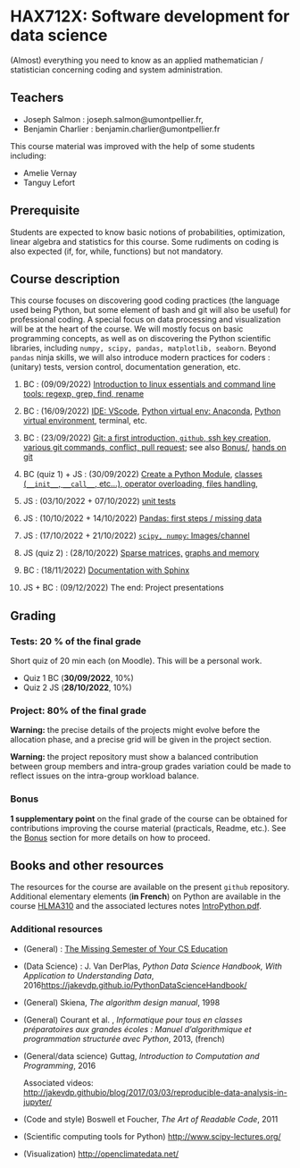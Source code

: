 # HAX712X: Software development for data science

(Almost) everything you need to know as an applied mathematician / statistician concerning coding and system administration.

## Teachers

- Joseph Salmon : joseph.salmon@umontpellier.fr,
- Benjamin Charlier : benjamin.charlier@umontpellier.fr

This course material was improved with the help of some students including:

- Amelie Vernay
- Tanguy Lefort


## Prerequisite

Students are expected to know basic notions of probabilities, optimization, linear algebra and statistics for this course.
Some rudiments on coding is also expected (if, for, while, functions) but not mandatory.

## Course description

This course focuses on discovering good coding practices (the language used being Python, but some element of bash and git will also be useful) for professional coding.
A special focus on data processing and visualization will be at the heart of the course.
We will mostly focus on basic programming concepts, as well as on discovering the Python scientific libraries, including ```numpy, scipy, pandas, matplotlib, seaborn```.
Beyond `pandas` ninja skills, we will also introduce modern practices for coders : (unitary) tests, version control, documentation generation, etc.


1. BC : (09/09/2022) [Introduction to linux essentials and command line tools: regexp, grep, find, rename](Courses/Bash/)

2. BC : (16/09/2022) [IDE: VScode](Courses/IDE/), [Python virtual env: Anaconda](Courses/Venv/), [Python virtual environment](Courses/Venv/), terminal, etc.

3. BC : (23/09/2022) [Git: a first introduction, `github`, ssh key creation, various git commands, conflict, pull request](Courses/Git/); see also [Bonus/](Bonus/), [hands on git](Courses/Git/)

4. BC (quiz 1) + JS : (30/09/2022) [Create a Python Module](Courses/Python-modules/), [classes (`__init__`, `__call__`, etc...), operator overloading, files handling](Courses/Classes_n_Exceptions/),

5. JS : (03/10/2022 + 07/10/2022)  [unit tests](Courses/Test/)

6. JS : (10/10/2022 + 14/10/2022)  [Pandas: first steps / missing data](Courses/Pandas/)

7. JS : (17/10/2022 + 21/10/2022) [`scipy, numpy`: Images/channel](Courses/ScipyNumpy/)

8. JS (quiz 2) : (28/10/2022) [Sparse matrices,](Courses/TimeMemory/) [graphs and memory](Courses/TimeMemory/)

9. BC : (18/11/2022) [Documentation with Sphinx](Courses/Docs/)

10. JS + BC : (09/12/2022) The end:  Project presentations


## Grading


### Tests: 20 % of the final grade
Short quiz of 20 min each (on Moodle). This will be a personal work.

- Quiz 1 BC (**30/09/2022**, 10%)
- Quiz 2 JS (**28/10/2022**, 10%)


### Project: 80% of the final grade


**Warning:** the precise details of the projects might evolve before the allocation phase, and a precise grid will be given in the project section.

**Warning:** the project repository must show a balanced contribution between group members and intra-group grades variation could be made to reflect issues on the intra-group workload balance.

### Bonus

**1 supplementary point** on the final grade of the course can be obtained for contributions improving the course material (practicals, Readme, etc.).
See the [Bonus](Bonus/) section for more details on how to proceed.



## Books and other resources

The resources for the course are available on the present `github` repository. Additional elementary elements (**in French**) on Python are available in the course [HLMA310](http://josephsalmon.eu/HLMA310.html) and the associated lectures notes [IntroPython.pdf](http://josephsalmon.eu/enseignement/Montpellier/HLMA310/IntroPython.pdf).

### Additional resources

- (General) : [The Missing Semester of Your CS Education](https://missing.csail.mit.edu/)
- (Data Science) : J. Van DerPlas, *Python Data Science Handbook, With Application to Understanding Data*, 2016<https://jakevdp.github.io/PythonDataScienceHandbook/>
- (General) Skiena, *The algorithm design manual*, 1998
- (General) Courant et al. , *Informatique pour tous en classes préparatoires aux grandes écoles : Manuel d'algorithmique et programmation structurée avec Python*,
2013, (french)
- (General/data science) Guttag, *Introduction to Computation and Programming*,
2016

    Associated videos: <http://jakevdp.githubio/blog/2017/03/03/reproducible-data-analysis-in-jupyter/>

- (Code and style) Boswell et Foucher, *The Art of Readable Code*, 2011
- (Scientific computing tools for Python) <http://www.scipy-lectures.org/>
- (Visualization) <http://openclimatedata.net/>

